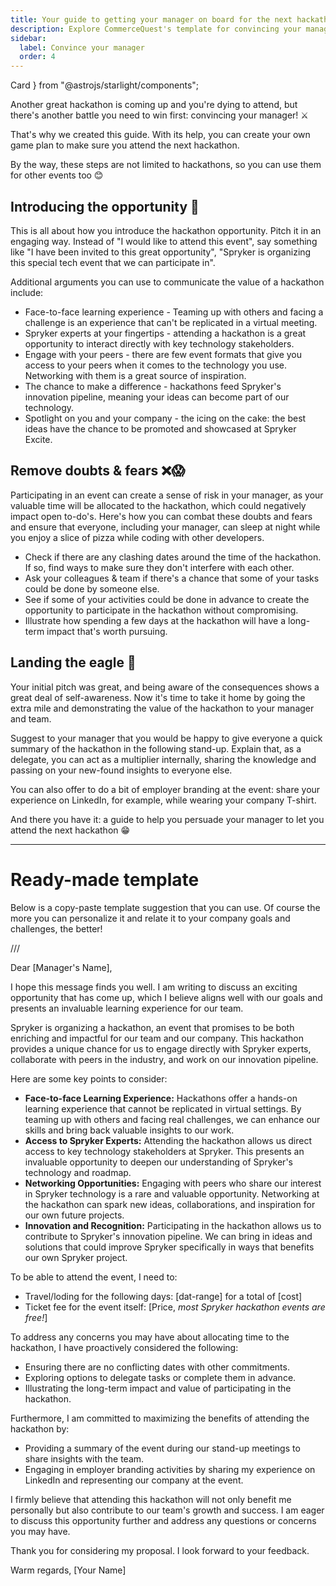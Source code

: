 ```yaml
---
title: Your guide to getting your manager on board for the next hackathon
description: Explore CommerceQuest's template for convincing your manager to join a hackathon. 
sidebar:
  label: Convince your manager
  order: 4
---
```


  Card
} from "@astrojs/starlight/components";

Another great hackathon is coming up and you're dying to attend, but there's another battle you need to win first: convincing your manager! ⚔️

That's why we created this guide. With its help, you can create your own game plan to make sure you attend the next hackathon.

By the way, these steps are not limited to hackathons, so you can use them for other events too 😊

## Introducing the opportunity 💬
This is all about how you introduce the hackathon opportunity. Pitch it in an engaging way.
Instead of "I would like to attend this event", say something like "I have been invited to this great opportunity", "Spryker is organizing this special tech event that we can participate in".

Additional arguments you can use to communicate the value of a hackathon include:
* Face-to-face learning experience - Teaming up with others and facing a challenge is an experience that can't be replicated in a virtual meeting.
* Spryker experts at your fingertips - attending a hackathon is a great opportunity to interact directly with key technology stakeholders.
* Engage with your peers - there are few event formats that give you access to your peers when it comes to the technology you use. Networking with them is a great source of inspiration.
* The chance to make a difference - hackathons feed Spryker's innovation pipeline, meaning your ideas can become part of our technology.
* Spotlight on you and your company - the icing on the cake: the best ideas have the chance to be promoted and showcased at Spryker Excite.

## Remove doubts & fears ❌😱
Participating in an event can create a sense of risk in your manager, as your valuable time will be allocated to the hackathon, which could negatively impact open to-do's.
Here's how you can combat these doubts and fears and ensure that everyone, including your manager, can sleep at night while you enjoy a slice of pizza while coding with other developers.
* Check if there are any clashing dates around the time of the hackathon. If so, find ways to make sure they don't interfere with each other.
* Ask your colleagues & team if there's a chance that some of your tasks could be done by someone else.
* See if some of your activities could be done in advance to create the opportunity to participate in the hackathon without compromising.
* Illustrate how spending a few days at the hackathon will have a long-term impact that's worth pursuing.

## Landing the eagle 🦅

Your initial pitch was great, and being aware of the consequences shows a great deal of self-awareness. Now it's time to take it home by going the extra mile and demonstrating the value of the hackathon to your manager and team.

Suggest to your manager that you would be happy to give everyone a quick summary of the hackathon in the following stand-up. Explain that, as a delegate, you can act as a multiplier internally, sharing the knowledge and passing on your new-found insights to everyone else.

You can also offer to do a bit of employer branding at the event: share your experience on LinkedIn, for example, while wearing your company T-shirt.

And there you have it: a guide to help you persuade your manager to let you attend the next hackathon 😁

***

# Ready-made template

Below is a copy-paste template suggestion that you can use. Of course the more you can personalize it and relate it to your company goals and challenges, the better!

///

Dear [Manager's Name],

I hope this message finds you well. I am writing to discuss an exciting opportunity that has come up, which I believe aligns well with our goals and presents an invaluable learning experience for our team.

Spryker is organizing a hackathon, an event that promises to be both enriching and impactful for our team and our company. This hackathon provides a unique chance for us to engage directly with Spryker experts, collaborate with peers in the industry, and work on our innovation pipeline.

Here are some key points to consider:

* **Face-to-face Learning Experience:** Hackathons offer a hands-on learning experience that cannot be replicated in virtual settings. By teaming up with others and facing real challenges, we can enhance our skills and bring back valuable insights to our work.
* **Access to Spryker Experts:** Attending the hackathon allows us direct access to key technology stakeholders at Spryker. This presents an invaluable opportunity to deepen our understanding of Spryker's technology and roadmap.
* **Networking Opportunities:** Engaging with peers who share our interest in Spryker technology is a rare and valuable opportunity. Networking at the hackathon can spark new ideas, collaborations, and inspiration for our own future projects.
* **Innovation and Recognition:** Participating in the hackathon allows us to contribute to Spryker's innovation pipeline. We can bring in ideas and solutions that could improve Spryker specifically in ways that benefits our own Spryker project.

To be able to attend the event, I need to:
* Travel/loding for the following days: [dat-range] for a total of [cost]
* Ticket fee for the event itself: [Price, _most Spryker hackathon events are free!_]

To address any concerns you may have about allocating time to the hackathon, I have proactively considered the following:

* Ensuring there are no conflicting dates with other commitments.
* Exploring options to delegate tasks or complete them in advance.
* Illustrating the long-term impact and value of participating in the hackathon.

Furthermore, I am committed to maximizing the benefits of attending the hackathon by:

* Providing a summary of the event during our stand-up meetings to share insights with the team.
* Engaging in employer branding activities by sharing my experience on LinkedIn and representing our company at the event.

I firmly believe that attending this hackathon will not only benefit me personally but also contribute to our team's growth and success. I am eager to discuss this opportunity further and address any questions or concerns you may have.

Thank you for considering my proposal. I look forward to your feedback.

Warm regards,
[Your Name]